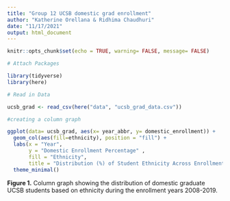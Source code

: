 ```yaml
---
title: "Group 12 UCSB domestic grad enrollment"
author: "Katherine Orellana & Ridhima Chaudhuri"
date: "11/17/2021"
output: html_document
---
```


```r
knitr::opts_chunk$set(echo = TRUE, warning= FALSE, message= FALSE)

# Attach Packages

library(tidyverse)
library(here)
```

```r

# Read in Data 

ucsb_grad <- read_csv(here("data", "ucsb_grad_data.csv"))
```

```r
#creating a column graph

ggplot(data= ucsb_grad, aes(x= year_abbr, y= domestic_enrollment)) +
  geom_col(aes(fill=ethnicity), position = "fill") +
  labs(x = "Year", 
       y = "Domestic Enrollment Percentage" ,
       fill = "Ethnicity",
       title = "Distribution (%) of Student Ethnicity Across Enrollment Years at UCSB") +
  theme_minimal()

```

**Figure 1.** Column graph showing the distribution of domestic graduate UCSB students based on ethnicity during the enrollment years 2008-2019.
